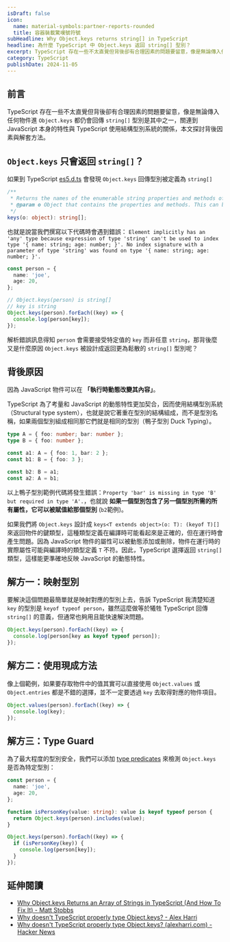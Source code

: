 ```yaml
---
isDraft: false
icon:
  name: material-symbols:partner-reports-rounded
  title: 容器裝載驚嘆號符號
subHeadline: Why Object.keys returns string[] in TypeScript
headline: 為什麼 TypeScript 中 Object.keys 返回 string[] 型別？
excerpt: TypeScript 存在一些不太直覺但背後卻有合理因素的問題要留意，像是無論傳入任何物件進 `Object.keys` 都仍會回傳 `string[]` 型別是其中之一，本文探討背後因素與提供不同方向的解套方法供不同情境使用。
category: TypeScript
publishDate: 2024-11-05
---
```


## 前言

TypeScript 存在一些不太直覺但背後卻有合理因素的問題要留意，像是無論傳入任何物件進 `Object.keys` 都仍會回傳 `string[]` 型別是其中之一，關連到 JavaScript 本身的特性與 TypeScript 使用結構型別系統的關係，本文探討背後因素與解套方法。

## `Object.keys` 只會返回 `string[]`？

如果到 TypeScript [es5.d.ts](https://github.com/microsoft/TypeScript/blob/main/src/lib/es5.d.ts) 會發現 `Object.keys` 回傳型別被定義為 `string[]`

```ts
/**
 * Returns the names of the enumerable string properties and methods of an object.
 * @param o Object that contains the properties and methods. This can be an object that you created or an existing Document Object Model (DOM) object.
 */
keys(o: object): string[];
```

也就是說當我們撰寫以下代碼時會遇到錯誤： `Element implicitly has an 'any' type because expression of type 'string' can't be used to index type '{ name: string; age: number; }'.
  No index signature with a parameter of type 'string' was found on type '{ name: string; age: number; }'.`

```ts del="person[key]"
const person = {
  name: 'joe',
  age: 20,
};

// Object.keys(person) is string[]
// key is string
Object.keys(person).forEach((key) => {
  console.log(person[key]);
});
```

解析錯誤訊息得知 `person` 會需要接受特定值的 `key` 而非任意 `string`，那背後麼又是什麼原因 `Object.keys` 被設計成返回更為鬆散的 `string[]` 型別呢？

## 背後原因

因為 JavaScript 物件可以在 **「執行時動態改變其內容」**。

TypeScript 為了考量和 JavaScript 的動態特性更加契合，因而使用結構型別系統（Structural type system），也就是說它著重在型別的結構組成，而不是型別名稱，如果兩個型別組成相同那它們就是相同的型別（鴨子型別 Duck Typing）。

```ts del="a2"
type A = { foo: number; bar: number };
type B = { foo: number };

const a1: A = { foo: 1, bar: 2 };
const b1: B = { foo: 3 };

const b2: B = a1;
const a2: A = b1;
```

以上鴨子型別範例代碼將發生錯誤：`Property 'bar' is missing in type 'B' but required in type 'A'.`，也就說 **如果一個型別包含了另一個型別所需的所有屬性，它可以被賦值給那個型別** (`b2`範例)。

如果我們將 `Object.keys` 設計成 `keys<T extends object>(o: T): (keyof T)[]` 來返回物件的鍵類型，這種類型定義在編譯時可能看起來是正確的，但在運行時會產生問題。因為 JavaScript 物件的屬性可以被動態添加或刪除，物件在運行時的實際屬性可能與編譯時的類型定義 `T` 不符。因此，TypeScript 選擇返回 `string[]` 類型，這樣能更準確地反映 JavaScript 的動態特性。

## 解方一：映射型別

要解決這個問題最簡單就是映射對應的型別上去，告訴 TypeScript 我清楚知道 `key` 的型別是 `keyof typeof person`，雖然這麼做等於犧牲 TypeScript 回傳 `string[]` 的意義，但通常也夠用且能快速解決問題。

```ts
Object.keys(person).forEach((key) => {
  console.log(person[key as keyof typeof person]);
});
```

## 解方二：使用現成方法

像上個範例，如果要存取物件中的值其實可以直接使用 `Object.values` 或 `Object.entries` 都是不錯的選擇，並不一定要透過 `key` 去取得對應的物件項目。

```ts
Object.values(person).forEach((key) => {
  console.log(key);
});
```

## 解方三：Type Guard

為了最大程度的型別安全，我們可以添加 [type predicates](https://www.typescriptlang.org/docs/handbook/2/narrowing.html#using-type-predicates) 來檢測 `Object.keys` 是否為特定型別：

```ts
const person = {
  name: 'joe',
  age: 20,
};

function isPersonKey(value: string): value is keyof typeof person {
  return Object.keys(person).includes(value);
}

Object.keys(person).forEach((key) => {
  if (isPersonKey(key)) {
    console.log(person[key]);
  }
});
```

## 延伸閱讀

- [Why Object.keys Returns an Array of Strings in TypeScript (And How To Fix It) - Matt Stobbs](https://www.mattstobbs.com/object-keys-typescript/)
- [Why doesn't TypeScript properly type Object.keys? - Alex Harri](https://alexharri.com/blog/typescript-structural-typing)
- [Why doesn't TypeScript properly type Object.keys? (alexharri.com) - Hacker News](https://news.ycombinator.com/item?id=36457557)
